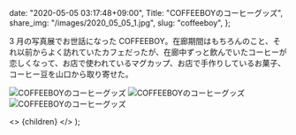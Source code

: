 
  date: "2020-05-05 03:17:48+09:00",
  Title: "COFFEEBOYのコーヒーグッズ",
  share_img: "/images/2020_05_05_1.jpg",
  slug: "coffeeboy",
};

3 月の写真展でお世話になった COFFEEBOY。在廊期間はもちろんのこと、それ以前からよく訪れていたカフェだったが、在廊中ずっと飲んでいたコーヒーが恋しくなって、お店で使われているマグカップ、お店で手作りしているお菓子、コーヒー豆を山口から取り寄せた。

![COFFEEBOYのコーヒーグッズ](/images/2020_05_05_1.jpg)
![COFFEEBOYのコーヒーグッズ](/images/2020_05_05_2.jpg)
![COFFEEBOYのコーヒーグッズ](/images/2020_05_05_3.jpg)

  <>
    <Head>
      <title>{meta.Title} | 異郷好実</title>
    </Head>
    <PostLayout meta={meta}>{children}</PostLayout>
  </>
);
